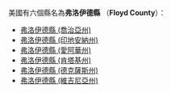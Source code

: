 美國有六個縣名為'''弗洛伊德縣''' （'''Floyd County'''）：
* [[弗洛伊德縣_(喬治亞州)|弗洛伊德縣 (喬治亞州)]]
* [[弗洛伊德縣_(印地安納州)|弗洛伊德縣 (印地安納州)]]
* [[弗洛伊德縣_(愛阿華州)|弗洛伊德縣 (愛阿華州)]]
* [[弗洛伊德縣_(肯塔基州)|弗洛伊德縣 (肯塔基州)]]
* [[弗洛伊德縣_(德克薩斯州)|弗洛伊德縣 (德克薩斯州)]]
* [[弗洛伊德縣_(維吉尼亞州)|弗洛伊德縣 (維吉尼亞州)]]
{{disambig|F弗洛伊德縣|Cat=五字县名消歧义}}
